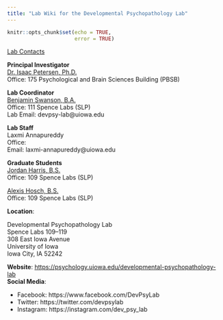 ```yaml
---
title: "Lab Wiki for the Developmental Psychopathology Lab"
---
```


```r
knitr::opts_chunk$set(echo = TRUE,
                      error = TRUE)
```

<Ins>Lab Contacts</ins>

**Principal Investigator**\
[Dr. Isaac Petersen, Ph.D.](https://psychology.uiowa.edu/people/isaac-petersen)\
Office: 175 Psychological and Brain Sciences Building (PBSB)

**Lab Coordinator**\
[Benjamin Swanson, B.A.](https://developmental-psychopathology.lab.uiowa.edu/people/benjamin-swanson)\
Office: 111 Spence Labs (SLP)\
Lab Email: devpsy-lab@uiowa.edu

**Lab Staff**\
Laxmi Annapureddy\
Office:\
Email: laxmi-annapureddy@uiowa.edu

**Graduate Students**\
[Jordan Harris, B.S.](https://developmental-psychopathology.lab.uiowa.edu/people/jordan-harris)\
Office: 109 Spence Labs (SLP)\

[Alexis Hosch, B.S.](https://developmental-psychopathology.lab.uiowa.edu/people/alexis-hosch)\
Office: 109 Spence Labs (SLP)\

**Location**:

Developmental Psychopathology Lab\
Spence Labs 109–119\
308 East Iowa Avenue\
University of Iowa\
Iowa City, IA 52242

**Website**: [https://psychology.uiowa.edu/developmental-psychopathology-lab](https://psychology.uiowa.edu/developmental-psychopathology-lab)\
**Social Media**:

- Facebook: https://www.facebook.com/DevPsyLab
- Twitter: https://twitter.com/devpsylab
- Instagram: https://instagram.com/dev_psy_lab
